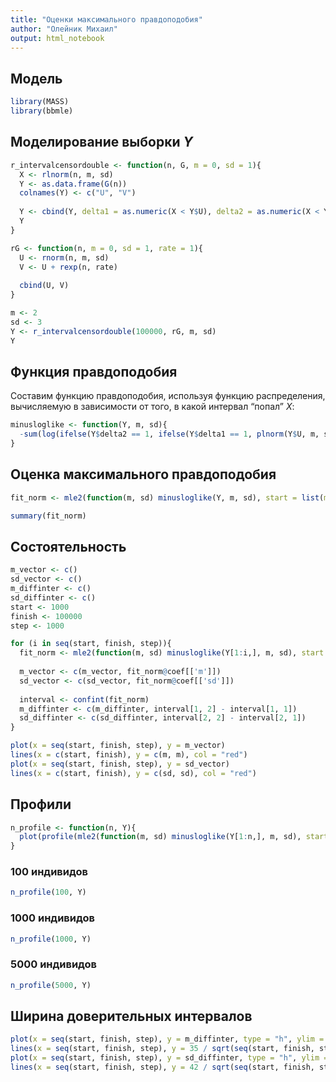 ```yaml
---
title: "Оценки максимального правдоподобия"
author: "Олейник Михаил"
output: html_notebook
---
```


## Модель

```r
library(MASS)
library(bbmle)
```

## Моделирование выборки $Y$

```r
r_intervalcensordouble <- function(n, G, m = 0, sd = 1){
  X <- rlnorm(n, m, sd)
  Y <- as.data.frame(G(n))
  colnames(Y) <- c("U", "V")
  
  Y <- cbind(Y, delta1 = as.numeric(X < Y$U), delta2 = as.numeric(X < Y$V))
  Y
}

rG <- function(n, m = 0, sd = 1, rate = 1){
  U <- rnorm(n, m, sd)
  V <- U + rexp(n, rate)
  
  cbind(U, V)
}
```

```r
m <- 2
sd <- 3
Y <- r_intervalcensordouble(100000, rG, m, sd)
Y
```

## Функция правдоподобия

Составим функцию правдоподобия, используя функцию распределения, вычисляемую в зависимости от того, в какой интервал "попал" $X$:

```r
minusloglike <- function(Y, m, sd){
  -sum(log(ifelse(Y$delta2 == 1, ifelse(Y$delta1 == 1, plnorm(Y$U, m, sd), plnorm(Y$V, m, sd) - plnorm(Y$U, m, sd)), 1 - plnorm(Y$V, m, sd))))
}
```

## Оценка максимального правдоподобия

```r
fit_norm <- mle2(function(m, sd) minusloglike(Y, m, sd), start = list(m = 0, sd = 1), lower = c(-Inf, 0), upper = c(Inf, Inf), method = 'L-BFGS-B')

summary(fit_norm)
```

## Состоятельность

```r
m_vector <- c()
sd_vector <- c()
m_diffinter <- c()
sd_diffinter <- c()
start <- 1000
finish <- 100000
step <- 1000

for (i in seq(start, finish, step)){
  fit_norm <- mle2(function(m, sd) minusloglike(Y[1:i,], m, sd), start = list(m = 0, sd = 1), lower = c(-Inf, 0), upper = c(Inf, Inf), method = 'L-BFGS-B')
  
  m_vector <- c(m_vector, fit_norm@coef[['m']])
  sd_vector <- c(sd_vector, fit_norm@coef[['sd']])
  
  interval <- confint(fit_norm)
  m_diffinter <- c(m_diffinter, interval[1, 2] - interval[1, 1])
  sd_diffinter <- c(sd_diffinter, interval[2, 2] - interval[2, 1])
}
```

```r
plot(x = seq(start, finish, step), y = m_vector)
lines(x = c(start, finish), y = c(m, m), col = "red")
plot(x = seq(start, finish, step), y = sd_vector)
lines(x = c(start, finish), y = c(sd, sd), col = "red")
```

## Профили

```r
n_profile <- function(n, Y){
  plot(profile(mle2(function(m, sd) minusloglike(Y[1:n,], m, sd), start = list(m = 0, sd = 1), lower = c(-Inf, 0), upper = c(Inf, Inf), method = 'L-BFGS-B')))
}
```

### 100 индивидов

```r
n_profile(100, Y)
```
### 1000 индивидов

```r
n_profile(1000, Y)
```

### 5000 индивидов

```r
n_profile(5000, Y)
```

## Ширина доверительных интервалов

```r
plot(x = seq(start, finish, step), y = m_diffinter, type = "h", ylim = c(0, max(m_diffinter)))
lines(x = seq(start, finish, step), y = 35 / sqrt(seq(start, finish, step)))
plot(x = seq(start, finish, step), y = sd_diffinter, type = "h", ylim = c(0, max(sd_diffinter)))
lines(x = seq(start, finish, step), y = 42 / sqrt(seq(start, finish, step)))
```
